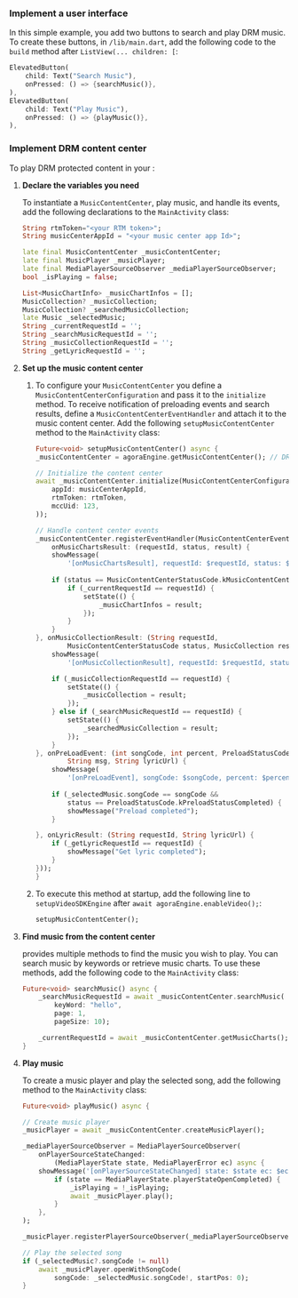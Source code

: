 <PlatformWrapper platform="flutter">

### Implement a user interface

In this simple example, you add two buttons to search and play DRM music. To create these buttons, in `/lib/main.dart`, add the following code to the `build` method after `ListView(... children: [`:

```dart
ElevatedButton(
    child: Text("Search Music"),
    onPressed: () => {searchMusic()},
),
ElevatedButton(
    child: Text("Play Music"),
    onPressed: () => {playMusic()},
),
```
### Implement DRM content center

To play DRM protected content in your <Vpl k="CLIENT" />:

1. **Declare the variables you need**

    To instantiate a `MusicContentCenter`, play music, and handle its events, add the following declarations to the `MainActivity` class:

    ```dart
    String rtmToken="<your RTM token>";
    String musicCenterAppId = "<your music center app Id>";

    late final MusicContentCenter _musicContentCenter;
    late final MusicPlayer _musicPlayer;
    late final MediaPlayerSourceObserver _mediaPlayerSourceObserver;
    bool _isPlaying = false;

    List<MusicChartInfo> _musicChartInfos = [];
    MusicCollection? _musicCollection;
    MusicCollection? _searchedMusicCollection;
    late Music _selectedMusic;
    String _currentRequestId = '';
    String _searchMusicRequestId = '';
    String _musicCollectionRequestId = '';
    String _getLyricRequestId = '';
    ```

1. **Set up the music content center**

    1. To configure your `MusicContentCenter` you define a `MusicContentCenterConfiguration` and pass it to the `initialize` method. To receive notification of preloading events and search results, define a `MusicContentCenterEventHandler` and attach it to the music content center. Add the following `setupMusicContentCenter` method to the `MainActivity` class:

        ```dart
        Future<void> setupMusicContentCenter() async {
        _musicContentCenter = agoraEngine.getMusicContentCenter(); // DRM

        // Initialize the content center
        await _musicContentCenter.initialize(MusicContentCenterConfiguration(
            appId: musicCenterAppId,
            rtmToken: rtmToken,
            mccUid: 123,
        ));

        // Handle content center events
        _musicContentCenter.registerEventHandler(MusicContentCenterEventHandler(
            onMusicChartsResult: (requestId, status, result) {
            showMessage(
                '[onMusicChartsResult], requestId: $requestId, status: $status, result: ${result.toString()}');
            
            if (status == MusicContentCenterStatusCode.kMusicContentCenterStatusOk) {
                if (_currentRequestId == requestId) {
                    setState(() {
                        _musicChartInfos = result;
                    });
                }
            }
        }, onMusicCollectionResult: (String requestId,
                MusicContentCenterStatusCode status, MusicCollection result) {
            showMessage(
                '[onMusicCollectionResult], requestId: $requestId, status: $status, result: ${result.toString()}');

            if (_musicCollectionRequestId == requestId) {
                setState(() {
                    _musicCollection = result;
                });
            } else if (_searchMusicRequestId == requestId) {
                setState(() {
                    _searchedMusicCollection = result;
                });
            }
        }, onPreLoadEvent: (int songCode, int percent, PreloadStatusCode status,
                String msg, String lyricUrl) {
            showMessage(
                '[onPreLoadEvent], songCode: $songCode, percent: $percent status: $status, msg: $msg, lyricUrl: $lyricUrl');
            
            if (_selectedMusic.songCode == songCode &&
                status == PreloadStatusCode.kPreloadStatusCompleted) {
                showMessage("Preload completed");
            }

        }, onLyricResult: (String requestId, String lyricUrl) {
            if (_getLyricRequestId == requestId) {
                showMessage("Get lyric completed");
            }
        }));
        }
        ```

    1. To execute this method at startup, add the following line to `setupVideoSDKEngine` after `await agoraEngine.enableVideo();`:

        ```dart
        setupMusicContentCenter();
        ```

1. **Find music from the content center**

    <Vg k="RTEE_DRM" /> provides multiple methods to find the music you wish to play. You can search music by keywords or retrieve music charts. To use these methods, add the following code to the `MainActivity` class:

    ```dart
    Future<void> searchMusic() async {
        _searchMusicRequestId = await _musicContentCenter.searchMusic(
            keyWord: "hello",
            page: 1,
            pageSize: 10);

        _currentRequestId = await _musicContentCenter.getMusicCharts();
    }
    ```

1. **Play music**

    To create a music player and play the selected song, add the following method to the `MainActivity` class:

    ```dart
    Future<void> playMusic() async {

    // Create music player
    _musicPlayer = await _musicContentCenter.createMusicPlayer();

    _mediaPlayerSourceObserver = MediaPlayerSourceObserver(
        onPlayerSourceStateChanged:
            (MediaPlayerState state, MediaPlayerError ec) async {
        showMessage('[onPlayerSourceStateChanged] state: $state ec: $ec');
            if (state == MediaPlayerState.playerStateOpenCompleted) {
                _isPlaying = !_isPlaying;
                await _musicPlayer.play();
            }
        },
    );

    _musicPlayer.registerPlayerSourceObserver(_mediaPlayerSourceObserver);

    // Play the selected song
    if (_selectedMusic?.songCode != null)
        await _musicPlayer.openWithSongCode(
            songCode: _selectedMusic.songCode!, startPos: 0);
    }   
    ```


</PlatformWrapper>